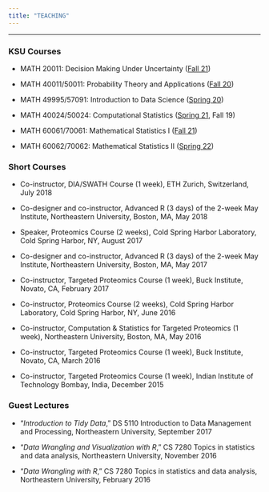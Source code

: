 ```yaml
---
title: "TEACHING"
---
```


---

### KSU Courses

* MATH 20011: Decision Making Under Uncertainty ([Fall 21](dm-F21.html))

* MATH 40011/50011: Probability Theory and Applications ([Fall 20](prob-F20.html))

* MATH 49995/57091: Introduction to Data Science ([Spring 20](datasci-S20.html))

* MATH 40024/50024: Computational Statistics ([Spring 21](compstat-S21.html), Fall 19)

* MATH 60061/70061: Mathematical Statistics I ([Fall 21](mathstat1-F21.html))

* MATH 60062/70062: Mathematical Statistics II ([Spring 22](mathstat2-S22.html))

### Short Courses

* Co-instructor, DIA/SWATH Course (1 week), ETH Zurich, Switzerland, July 2018

* Co-designer and co-instructor, Advanced R (3 days) of the 2-week May Institute, Northeastern University, Boston, MA, May 2018

* Speaker, Proteomics Course (2 weeks), Cold Spring Harbor Laboratory, Cold Spring Harbor, NY, August 2017

* Co-designer and co-instructor, Advanced R (3 days) of the 2-week May Institute, Northeastern University, Boston, MA, May 2017

* Co-instructor, Targeted Proteomics Course (1 week), Buck Institute, Novato, CA, February 2017

* Co-instructor, Proteomics Course (2 weeks), Cold Spring Harbor Laboratory, Cold Spring Harbor, NY, June 2016

* Co-instructor, Computation \& Statistics for Targeted Proteomics (1 week), Northeastern University, Boston, MA, May 2016

* Co-instructor, Targeted Proteomics Course (1 week), Buck Institute, Novato, CA, March 2016

* Co-instructor, Targeted Proteomics Course (1 week), Indian Institute of Technology Bombay, India, December 2015

### Guest Lectures

* "_Introduction to Tidy Data_," DS 5110 Introduction to Data Management and Processing, Northeastern University, September 2017 

* "_Data Wrangling and Visualization with R_," CS 7280 Topics in statistics and data analysis, Northeastern University, November 2016 

* "_Data Wrangling with R_," CS 7280 Topics in statistics and data analysis, Northeastern University, February 2016 
